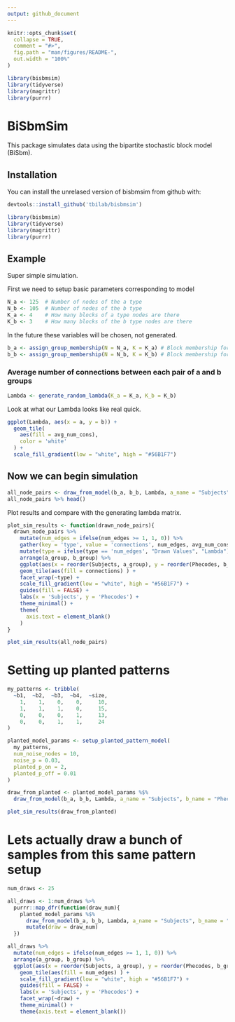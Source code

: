 ```yaml
---
output: github_document
---
```


<!-- README.md is generated from README.Rmd. Please edit that file -->

```r
knitr::opts_chunk$set(
  collapse = TRUE,
  comment = "#>",
  fig.path = "man/figures/README-",
  out.width = "100%"
)

library(bisbmsim)
library(tidyverse)
library(magrittr)
library(purrr)
```

# BiSbmSim

<!-- badges: start -->
<!-- badges: end -->

This package simulates data using the bipartite stochastic block model (BiSbm). 


## Installation

You can install the unrelased version of bisbmsim from github with:

``` r
devtools::install_github('tbilab/bisbmsim')
```

```r
library(bisbmsim)
library(tidyverse)
library(magrittr)
library(purrr)
```


## Example

Super simple simulation. 

First we need to setup basic parameters corresponding to model
```r
N_a <- 125  # Number of nodes of the a type
N_b <- 105  # Number of nodes of the b type
K_a <- 4    # How many blocks of a type nodes are there
K_b <- 3    # How many blocks of the b type nodes are there
```

In the future these variables will be chosen, not generated.
```r
b_a <- assign_group_membership(N = N_a, K = K_a) # Block membership for each a node (automated in future)
b_b <- assign_group_membership(N = N_b, K = K_b) # Block membership for each b node
```

### Average number of connections between each pair of a and b groups
```r
Lambda <- generate_random_lambda(K_a = K_a, K_b = K_b)
```


Look at what our Lambda looks like real quick.

```r
ggplot(Lambda, aes(x = a, y = b)) +
  geom_tile(
    aes(fill = avg_num_cons),
    color = 'white'
  ) +
  scale_fill_gradient(low = "white", high = "#56B1F7")
```


## Now we can begin simulation

```r
all_node_pairs <- draw_from_model(b_a, b_b, Lambda, a_name = "Subjects", b_name = "Phecodes")
all_node_pairs %>% head()
```


Plot results and compare with the generating lambda matrix. 
```r
plot_sim_results <- function(drawn_node_pairs){
  drawn_node_pairs %>% 
    mutate(num_edges = ifelse(num_edges >= 1, 1, 0)) %>% 
    gather(key = 'type', value = 'connections', num_edges, avg_num_cons) %>% 
    mutate(type = ifelse(type == 'num_edges', "Drawn Values", "Lambda")) %>% 
    arrange(a_group, b_group) %>% 
    ggplot(aes(x = reorder(Subjects, a_group), y = reorder(Phecodes, b_group))) +
    geom_tile(aes(fill = connections) ) +
    facet_wrap(~type) +
    scale_fill_gradient(low = "white", high = "#56B1F7") + 
    guides(fill = FALSE) +
    labs(x = 'Subjects', y = 'Phecodes') +
    theme_minimal() +
    theme(
      axis.text = element_blank()
    )
}

plot_sim_results(all_node_pairs)
```



# Setting up planted patterns

```r
my_patterns <- tribble(
  ~b1,  ~b2,  ~b3,  ~b4,  ~size,
    1,    1,    0,    0,     10,
    1,    1,    1,    0,     15,
    0,    0,    0,    1,     13,
    0,    0,    1,    1,     24
)

planted_model_params <- setup_planted_pattern_model(
  my_patterns, 
  num_noise_nodes = 10,
  noise_p = 0.03,
  planted_p_on = 2,
  planted_p_off = 0.01
)

draw_from_planted <- planted_model_params %$%
  draw_from_model(b_a, b_b, Lambda, a_name = "Subjects", b_name = "Phecodes")

plot_sim_results(draw_from_planted)
```

# Lets actually draw a bunch of samples from this same pattern setup

```r
num_draws <- 25

all_draws <- 1:num_draws %>% 
  purrr::map_dfr(function(draw_num){
    planted_model_params %$%
      draw_from_model(b_a, b_b, Lambda, a_name = "Subjects", b_name = "Phecodes") %>% 
      mutate(draw = draw_num)
  })

all_draws %>% 
  mutate(num_edges = ifelse(num_edges >= 1, 1, 0)) %>% 
  arrange(a_group, b_group) %>% 
  ggplot(aes(x = reorder(Subjects, a_group), y = reorder(Phecodes, b_group))) +
    geom_tile(aes(fill = num_edges) ) +
    scale_fill_gradient(low = "white", high = "#56B1F7") + 
    guides(fill = FALSE) +
    labs(x = 'Subjects', y = 'Phecodes') +
    facet_wrap(~draw) +
    theme_minimal() +
    theme(axis.text = element_blank())
```


